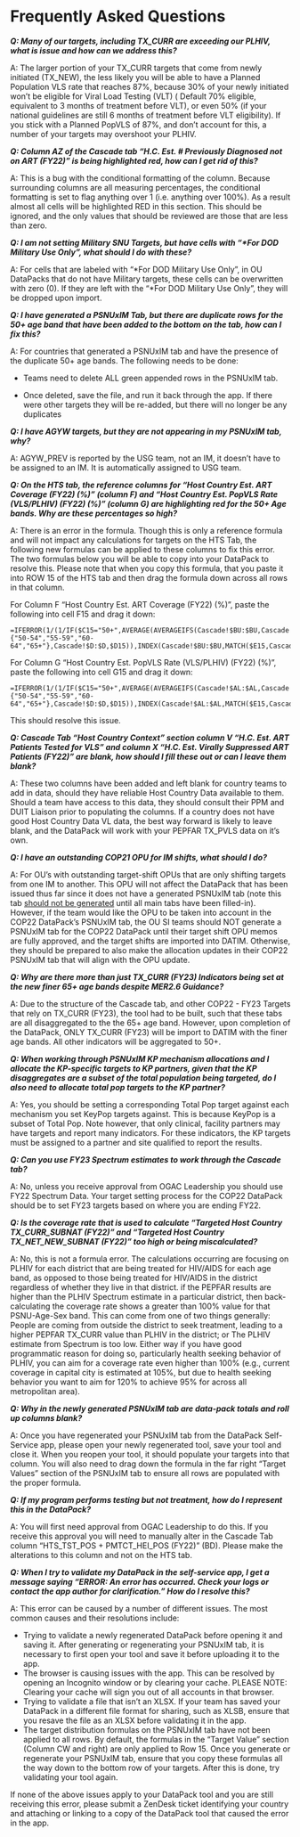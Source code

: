 # Frequently Asked Questions

***Q: Many of our targets, including TX_CURR are exceeding our PLHIV, what is issue and how can we address this?***

A: The larger portion of your TX_CURR targets that come from newly initiated (TX_NEW), the less likely you will be able to have a Planned Population VLS rate that reaches 87%, because 30% of your newly initiated won't be eligible for Viral Load Testing (VLT) ( Default 70% eligible, equivalent to 3 months of treatment before VLT), or even 50% (if your national guidelines are still 6 months of treatment before VLT eligibility). If you stick with a Planned PopVLS of 87%, and don't account for this, a number of your targets may overshoot your PLHIV.

***Q: Column AZ of the Cascade tab "H.C. Est. \# Previously Diagnosed not on ART (FY22)" is being highlighted red, how can I get rid of this?***

A: This is a bug with the conditional formatting of the column. Because surrounding columns are all measuring percentages, the conditional formatting is set to flag anything over 1 (i.e. anything over 100%). As a result almost all cells will be highlighted RED in this section. This should be ignored, and the only values that should be reviewed are those that are less than zero.

***Q: I am not setting Military SNU Targets, but have cells with "\*For DOD Military Use Only", what should I do with these?***

A: For cells that are labeled with "\*For DOD Military Use Only", in OU DataPacks that do not have Military targets, these cells can be overwritten with zero (0). If they are left with the "\*For DOD Military Use Only", they will be dropped upon import.

***Q: I have generated a PSNUxIM Tab, but there are duplicate rows for the 50+ age band that have been added to the bottom on the tab, how can I fix this?***

A: For countries that generated a PSNUxIM tab and have the presence of the duplicate 50+ age bands. The following needs to be done:

-   Teams need to delete ALL green appended rows in the PSNUxIM tab.

-   Once deleted, save the file, and run it back through the app. If there were other targets they will be re-added, but there will no longer be any duplicates

***Q: I have AGYW targets, but they are not appearing in my PSNUxIM tab, why?***

A: AGYW_PREV is reported by the USG team, not an IM, it doesn't have to be assigned to an IM. It is automatically assigned to USG team.

***Q: On the HTS tab, the reference columns for "Host Country Est. ART Coverage (FY22) (%)" (column F) and "Host Country Est. PopVLS Rate (VLS/PLHIV) (FY22) (%)" (column G) are highlighting red for the 50+ Age bands. Why are these percentages so high?***

A: There is an error in the formula. Though this is only a reference formula and will not impact any calculations for targets on the HTS Tab, the following new formulas can be applied to these columns to fix this error. The two formulas below you will be able to copy into your DataPack to resolve this. Please note that when you copy this formula, that you paste it into ROW 15 of the HTS tab and then drag the formula down across all rows in that column.

For Column F "Host Country Est. ART Coverage (FY22) (%)", paste the following into cell F15 and drag it down:

    =IFERROR(1/(1/IF($C15="50+",AVERAGE(AVERAGEIFS(Cascade!$BU:$BU,Cascade!$B:$B,$B15,Cascade!$C:$C,{"50-54","55-59","60-64","65+"},Cascade!$D:$D,$D15)),INDEX(Cascade!$BU:$BU,MATCH($E15,Cascade!$E:$E,0)))),"")

For Column G "Host Country Est. PopVLS Rate (VLS/PLHIV) (FY22) (%)", paste the following into cell G15 and drag it down:

    =IFERROR(1/(1/IF($C15="50+",AVERAGE(AVERAGEIFS(Cascade!$AL:$AL,Cascade!$B:$B,$B15,Cascade!$C:$C,{"50-54","55-59","60-64","65+"},Cascade!$D:$D,$D15)),INDEX(Cascade!$AL:$AL,MATCH($E15,Cascade!$E:$E,0)))),"")

This should resolve this issue.

***Q: Cascade Tab "Host Country Context" section column V "H.C. Est. ART Patients Tested for VLS" and column X "H.C. Est. Virally Suppressed ART Patients (FY22)" are blank, how should I fill these out or can I leave them blank?***

A: These two columns have been added and left blank for country teams to add in data, should they have reliable Host Country Data available to them. Should a team have access to this data, they should consult their PPM and DUIT Liaison prior to populating the columns. If a country does not have good Host Country Data VL data, the best way forward is likely to leave blank, and the DataPack will work with your PEPFAR TX_PVLS data on it's own.

***Q: I have an outstanding COP21 OPU for IM shifts, what should I do?***

A: For OU's with outstanding target-shift OPUs that are only shifting targets from one IM to another. This OPU will not affect the DataPack that has been issued thus far since it does not have a generated PSNUxIM tab (note this tab [should not be generated]{.underline} until all main tabs have been filled-in). However, if the team would like the OPU to be taken into account in the COP22 DataPack's PSNUxIM tab, the OU SI teams should NOT generate a PSNUxIM tab for the COP22 DataPack until their target shift OPU memos are fully approved, and the target shifts are imported into DATIM. Otherwise, they should be prepared to also make the allocation updates in their COP22 PSNUxIM tab that will align with the OPU update.

***Q: Why are there more than just TX_CURR (FY23) Indicators being set at the new finer 65+ age bands despite MER2.6 Guidance?***

A: Due to the structure of the Cascade tab, and other COP22 - FY23 Targets that rely on TX_CURR (FY23), the tool had to be built, such that these tabs are all disaggregated to the the 65+ age band. However, upon completion of the DataPack, ONLY TX_CURR (FY23) will be import to DATIM with the finer age bands. All other indicators will be aggregated to 50+.

***Q: When working through PSNUxIM KP mechanism allocations and I allocate the KP-specific targets to KP partners, given that the KP disaggregates are a subset of the total population being targeted, do I also need to allocate total pop targets to the KP partner?***

A: Yes, you should be setting a corresponding Total Pop target against each mechanism you set KeyPop targets against. This is because KeyPop is a subset of Total Pop. Note however, that only clinical, facility partners may have targets and report many indicators. For these indicators, the KP targets must be assigned to a partner and site qualified to report the results.

***Q: Can you use FY23 Spectrum estimates to work through the Cascade tab?***

A: No, unless you receive approval from OGAC Leadership you should use FY22 Spectrum Data. Your target setting process for the COP22 DataPack should be to set FY23 targets based on where you are ending FY22.

***Q: Is the coverage rate that is used to calculate "Targeted Host Country TX_CURR_SUBNAT (FY22)" and "Targeted Host Country TX_NET_NEW_SUBNAT (FY22)" too high or being miscalculated?***

A: No, this is not a formula error. The calculations occurring are focusing on PLHIV for each district that are being treated for HIV/AIDS for each age band, as opposed to those being treated for HIV/AIDS in the district regardless of whether they live in that district. if the PEPFAR results are higher than the PLHIV Spectrum estimate in a particular district, then back-calculating the coverage rate shows a greater than 100% value for that PSNU-Age-Sex band. This can come from one of two things generally: People are coming from outside the district to seek treatment, leading to a higher PEPFAR TX_CURR value than PLHIV in the district; or The PLHIV estimate from Spectrum is too low. Either way if you have good programmatic reason for doing so, particularly health seeking behavior of PLHIV, you can aim for a coverage rate even higher than 100% (e.g., current coverage in capital city is estimated at 105%, but due to health seeking behavior you want to aim for 120% to achieve 95% for across all metropolitan area).

***Q: Why in the newly generated PSNUxIM tab are data-pack totals and roll up columns blank?***

A: Once you have regenerated your PSNUxIM tab from the DataPack Self-Service app, please open your newly regenerated tool, save your tool and close it. When you reopen your tool, it should populate your targets into that column. You will also need to drag down the formula in the far right "Target Values" section of the PSNUxIM tab to ensure all rows are populated with the proper formula.

***Q: If my program performs testing but not treatment, how do I represent this in the DataPack?***

A: You will first need approval from OGAC Leadership to do this. If you receive this approval you will need to manually alter in the Cascade Tab column "HTS_TST_POS + PMTCT_HEI_POS (FY22)" (BD). Please make the alterations to this column and not on the HTS tab.

***Q: When I try to validate my DataPack in the self-service app, I get a message saying "ERROR: An error has occurred. Check your logs or contact the app author for clarification." How do I resolve this?***

A: This error can be caused by a number of different issues. The most common causes and their resolutions include:

-   Trying to validate a newly regenerated DataPack before opening it and saving it. After generating or regenerating your PSNUxIM tab, it is necessary to first open your tool and save it before uploading it to the app.
-   The browser is causing issues with the app. This can be resolved by opening an Incognito window or by clearing your cache. PLEASE NOTE: Clearing your cache will sign you out of all accounts in that browser.
-   Trying to validate a file that isn't an XLSX. If your team has saved your DataPack in a different file format for sharing, such as XLSB, ensure that you resave the file as an XLSX before validating it in the app.
-   The target distribution formulas on the PSNUxIM tab have not been applied to all rows. By default, the formulas in the "Target Value" section (Column CW and right) are only applied to Row 15. Once you generate or regenerate your PSNUxIM tab, ensure that you copy these formulas all the way down to the bottom row of your targets. After this is done, try validating your tool again.

If none of the above issues apply to your DataPack tool and you are still receiving this error, please submit a ZenDesk ticket identifying your country and attaching or linking to a copy of the DataPack tool that caused the error in the app.
